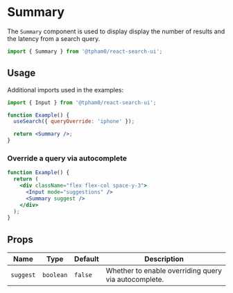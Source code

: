 
<SEO
  title="Summary"
  scope={scopes.searchUI}
  description="Summary is a component used to display display the number of results and the latency from a search query."
/>

# Summary

The `Summary` component is used to display display the number of results and the latency from a search query.

```js
import { Summary } from '@tpham0/react-search-ui';
```

## Usage

Additional imports used in the examples:

```js
import { Input } from '@tpham0/react-search-ui';
```

```jsx
function Example() {
  useSearch({ queryOverride: 'iphone' });

  return <Summary />;
}
```

### Override a query via autocomplete

```jsx
function Example() {
  return (
    <div className="flex flex-col space-y-3">
      <Input mode="suggestions" />
      <Summary suggest />
    </div>
  );
}
```

## Props

| Name      | Type      | Default | Description                                          |
| --------- | --------- | ------- | ---------------------------------------------------- |
| `suggest` | `boolean` | `false` | Whether to enable overriding query via autocomplete. |
